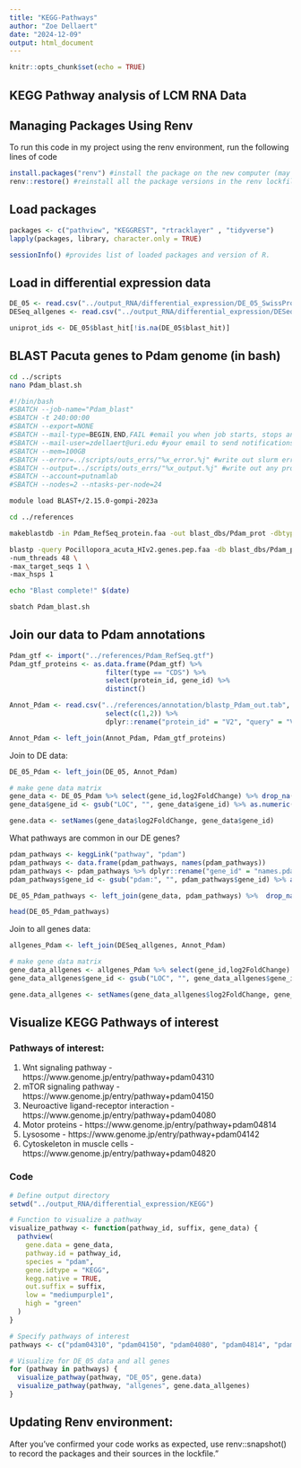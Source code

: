 ```yaml
---
title: "KEGG-Pathways"
author: "Zoe Dellaert"
date: "2024-12-09"
output: html_document
---
```



```r
knitr::opts_chunk$set(echo = TRUE)
```

## KEGG Pathway analysis of LCM RNA Data

## Managing Packages Using Renv

To run this code in my project using the renv environment, run the following lines of code

```r
install.packages("renv") #install the package on the new computer (may not be necessary if renv bootstraps itself as expected)
renv::restore() #reinstall all the package versions in the renv lockfile
```

## Load packages

```r
packages <- c("pathview", "KEGGREST", "rtracklayer" , "tidyverse")
lapply(packages, library, character.only = TRUE)

sessionInfo() #provides list of loaded packages and version of R.
```

## Load in differential expression data

```r
DE_05 <- read.csv("../output_RNA/differential_expression/DE_05_SwissProt_annotation.csv", header = TRUE) %>% select(-X)
DESeq_allgenes <- read.csv("../output_RNA/differential_expression/DESeq_results.csv", header = TRUE) %>% dplyr::rename("query" ="X")

uniprot_ids <- DE_05$blast_hit[!is.na(DE_05$blast_hit)]
```

## BLAST Pacuta genes to Pdam genome (in bash)

```bash
cd ../scripts
nano Pdam_blast.sh
```

```bash
#!/bin/bash
#SBATCH --job-name="Pdam_blast"
#SBATCH -t 240:00:00
#SBATCH --export=NONE
#SBATCH --mail-type=BEGIN,END,FAIL #email you when job starts, stops and/or fails
#SBATCH --mail-user=zdellaert@uri.edu #your email to send notifications
#SBATCH --mem=100GB
#SBATCH --error=../scripts/outs_errs/"%x_error.%j" #write out slurm error reports
#SBATCH --output=../scripts/outs_errs/"%x_output.%j" #write out any program outpus
#SBATCH --account=putnamlab
#SBATCH --nodes=2 --ntasks-per-node=24

module load BLAST+/2.15.0-gompi-2023a

cd ../references

makeblastdb -in Pdam_RefSeq_protein.faa -out blast_dbs/Pdam_prot -dbtype prot

blastp -query Pocillopora_acuta_HIv2.genes.pep.faa -db blast_dbs/Pdam_prot -out annotation/blastp_Pdam_out.tab -outfmt 6 -evalue 1E-05 \
-num_threads 48 \
-max_target_seqs 1 \
-max_hsps 1

echo "Blast complete!" $(date)
```

```bash
sbatch Pdam_blast.sh
```

## Join our data to Pdam annotations

```r
Pdam_gtf <- import("../references/Pdam_RefSeq.gtf")
Pdam_gtf_proteins <- as.data.frame(Pdam_gtf) %>%
                        filter(type == "CDS") %>% 
                        select(protein_id, gene_id) %>% 
                        distinct()

Annot_Pdam <- read.csv("../references/annotation/blastp_Pdam_out.tab", sep = '\t', header = FALSE) %>% 
                        select(c(1,2)) %>%
                        dplyr::rename("protein_id" = "V2", "query" = "V1")

Annot_Pdam <- left_join(Annot_Pdam, Pdam_gtf_proteins)
```

Join to DE data:
```r
DE_05_Pdam <- left_join(DE_05, Annot_Pdam)

# make gene data matrix
gene_data <- DE_05_Pdam %>% select(gene_id,log2FoldChange) %>% drop_na() 
gene_data$gene_id <- gsub("LOC", "", gene_data$gene_id) %>% as.numeric()

gene.data <- setNames(gene_data$log2FoldChange, gene_data$gene_id)
```

What pathways are common in our DE genes?
```r
pdam_pathways <- keggLink("pathway", "pdam")
pdam_pathways <- data.frame(pdam_pathways, names(pdam_pathways)) 
pdam_pathways <- pdam_pathways %>% dplyr::rename("gene_id" = "names.pdam_pathways.")
pdam_pathways$gene_id <- gsub("pdam:", "", pdam_pathways$gene_id) %>% as.numeric()

DE_05_Pdam_pathways <- left_join(gene_data, pdam_pathways) %>%  drop_na() %>% count(pdam_pathways) %>% arrange(-n)

head(DE_05_Pdam_pathways)
```


Join to all genes data:
```r
allgenes_Pdam <- left_join(DESeq_allgenes, Annot_Pdam)

# make gene data matrix
gene_data_allgenes <- allgenes_Pdam %>% select(gene_id,log2FoldChange) %>% drop_na() 
gene_data_allgenes$gene_id <- gsub("LOC", "", gene_data_allgenes$gene_id) %>% as.numeric()

gene.data_allgenes <- setNames(gene_data_allgenes$log2FoldChange, gene_data_allgenes$gene_id)
```

## Visualize KEGG Pathways of interest

### Pathways of interest:

1. Wnt signaling pathway - https://www.genome.jp/entry/pathway+pdam04310
2. mTOR signaling pathway - https://www.genome.jp/entry/pathway+pdam04150
3. Neuroactive ligand-receptor interaction -https://www.genome.jp/entry/pathway+pdam04080
4. Motor proteins - https://www.genome.jp/entry/pathway+pdam04814
5. Lysosome - https://www.genome.jp/entry/pathway+pdam04142
6. Cytoskeleton in muscle cells - https://www.genome.jp/entry/pathway+pdam04820

### Code

```r
# Define output directory
setwd("../output_RNA/differential_expression/KEGG")

# Function to visualize a pathway
visualize_pathway <- function(pathway_id, suffix, gene_data) {
  pathview(
    gene.data = gene_data,
    pathway.id = pathway_id,
    species = "pdam",
    gene.idtype = "KEGG",
    kegg.native = TRUE,
    out.suffix = suffix,
    low = "mediumpurple1",
    high = "green"
  )
}

# Specify pathways of interest
pathways <- c("pdam04310", "pdam04150", "pdam04080", "pdam04814", "pdam04142", "pdam04820")

# Visualize for DE_05 data and all genes
for (pathway in pathways) {
  visualize_pathway(pathway, "DE_05", gene.data)
  visualize_pathway(pathway, "allgenes", gene.data_allgenes)
}
```

## Updating Renv environment:

After you’ve confirmed your code works as expected, use renv::snapshot() to record the packages and their sources in the lockfile."
